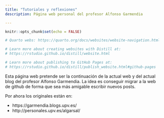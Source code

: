 ```yaml
---
title: "Tutoriales y reflexiones"
description: Página web personal del profesor Alfonso Garmendia

---
```


```r
knitr::opts_chunk$set(echo = FALSE)

# Quarto webs: https://quarto.org/docs/websites/website-navigation.html

# Learn more about creating websites with Distill at:
# https://rstudio.github.io/distill/website.html

# Learn more about publishing to GitHub Pages at:
# https://rstudio.github.io/distill/publish_website.html#github-pages

```

Esta página web pretende ser la continuación de la actual web y del actual blog del profesor Alfonso Garmendia. La idea es conseguir migrar a la web de github de forma que sea más amigable escribir nuevos posts. 

Por ahora los originales están en: 

- https://garmendia.blogs.upv.es/
- http://personales.upv.es/algarsal/

